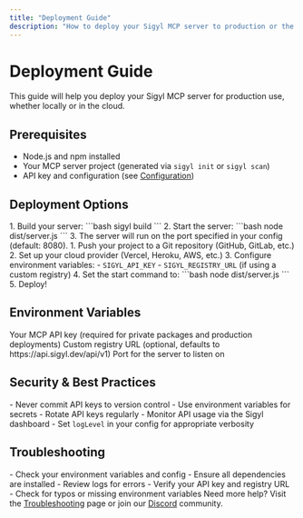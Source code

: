 ```yaml
---
title: "Deployment Guide"
description: "How to deploy your Sigyl MCP server to production or the cloud."
---
```


# Deployment Guide

<Callout type="info">
  This guide will help you deploy your Sigyl MCP server for production use, whether locally or in the cloud.
</Callout>

## Prerequisites

- Node.js and npm installed
- Your MCP server project (generated via <code>sigyl init</code> or <code>sigyl scan</code>)
- API key and configuration (see <a href="/docs/configuration">Configuration</a>)

## Deployment Options

<Accordion title="Local Deployment">
  1. Build your server:
     ```bash
     sigyl build
     ```
  2. Start the server:
     ```bash
     node dist/server.js
     ```
  3. The server will run on the port specified in your config (default: 8080).
</Accordion>

<Accordion title="Cloud Deployment (Vercel, Heroku, etc.)">
  1. Push your project to a Git repository (GitHub, GitLab, etc.)
  2. Set up your cloud provider (Vercel, Heroku, AWS, etc.)
  3. Configure environment variables:
     - <code>SIGYL_API_KEY</code>
     - <code>SIGYL_REGISTRY_URL</code> (if using a custom registry)
  4. Set the start command to:
     ```bash
     node dist/server.js
     ```
  5. Deploy!
</Accordion>

## Environment Variables

<Fields>
  <Fields.Field name="SIGYL_API_KEY" type="string" required>
    Your MCP API key (required for private packages and production deployments)
  </Fields.Field>
  <Fields.Field name="SIGYL_REGISTRY_URL" type="string">
    Custom registry URL (optional, defaults to https://api.sigyl.dev/api/v1)
  </Fields.Field>
  <Fields.Field name="PORT" type="number" defaultValue="8080">
    Port for the server to listen on
  </Fields.Field>
</Fields>

## Security & Best Practices

<Accordion title="API Keys">
  - Never commit API keys to version control
  - Use environment variables for secrets
  - Rotate API keys regularly
</Accordion>

<Accordion title="Monitoring & Logging">
  - Monitor API usage via the Sigyl dashboard
  - Set <code>logLevel</code> in your config for appropriate verbosity
</Accordion>

## Troubleshooting

<Accordion title="Deployment Fails or Server Won't Start">
  - Check your environment variables and config
  - Ensure all dependencies are installed
  - Review logs for errors
</Accordion>

<Accordion title="Authentication Issues">
  - Verify your API key and registry URL
  - Check for typos or missing environment variables
</Accordion>

<Callout type="success">
  Need more help? Visit the <a href="/docs/troubleshooting">Troubleshooting</a> page or join our <a href="https://discord.gg/sigyl">Discord</a> community.
</Callout> 